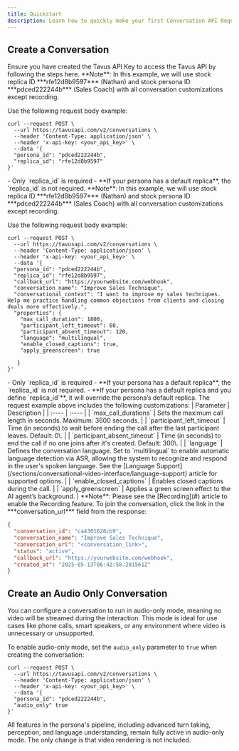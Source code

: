 ```yaml
---
title: Quickstart
description: Learn how to quickly make your first Conversation API Request using a stock persona and replica.
---
```


## Create a Conversation
<Steps>
<Step title="Step 1: Get an API Key" titleSize="h3">
Ensure you have created the Tavus API Key to access the Tavus API by following the steps here.
</Step>
<Step title="Step 2: Make your First Conversation" titleSize="h3">
<Tabs>
<Tab title="Required Parameters Only">
<Note>
**Note**: In this example, we will use stock replica ID ***rfe12d8b9597*** (Nathan) and stock persona ID ***pdced222244b*** (Sales Coach) with all conversation customizations except recording.
</Note>

Use the following request body example:
```shell cURL
curl --request POST \
  --url https://tavusapi.com/v2/conversations \
  --header 'Content-Type: application/json' \
  --header 'x-api-key: <your_api_key>' \
  --data '{
  "persona_id": "pdced222244b",
  "replica_id": "rfe12d8b9597"
}'

```
<Warning>
- Only `replica_id` is required
- **If your persona has a default replica**, the `replica_id` is not required.
</Warning>
</Tab>
<Tab title="Full Customizations">
<Note>
**Note**: In this example, we will use stock replica ID ***rfe12d8b9597*** (Nathan) and stock persona ID ***pdced222244b*** (Sales Coach) with all conversation customizations except recording.
</Note>

Use the following request body example:
```shell cURL
curl --request POST \
  --url https://tavusapi.com/v2/conversations \
  --header 'Content-Type: application/json' \
  --header 'x-api-key: <your_api_key>' \
  --data '{
  "persona_id": "pdced222244b",
  "replica_id": "rfe12d8b9597",
  "callback_url": "https://yourwebsite.com/webhook",
  "conversation_name": "Improve Sales Technique",
  "conversational_context": "I want to improve my sales techniques. Help me practice handling common objections from clients and closing deals more effectively.",
  "properties": {
    "max_call_duration": 1800,
    "participant_left_timeout": 60,
    "participant_absent_timeout": 120,
    "language": "multilingual",
    "enable_closed_captions": true,
    "apply_greenscreen": true

   }
}'

```
<Warning>
- Only `replica_id` is required
- **If your persona has a default replica**, the `replica_id` is not required.
- **If your persona has a default replica and you define `replica_id`**, it will override the persona’s default replica.
</Warning>
The request example above includes the following customizations:
| Parameter | Description |
| :---- | :---- |
| `max_call_durations` | Sets the maximum call length in seconds. Maximum: 3600 seconds. |
| `participant_left_timeout` | Time (in seconds) to wait before ending the call after the last participant leaves. Default: 0\. |
| `participant_absent_timeout` | Time (in seconds) to end the call if no one joins after it's created. Default: 300\. |
| `language` | Defines the conversation language. Set to `multilingual` to enable automatic language detection via ASR, allowing the system to recognize and respond in the user's spoken language. See the [Language Support](/sections/conversational-video-interface/language-support) article for supported options. |
| `enable_closed_captions` | Enables closed captions during the call. |
| `apply_greenscreen` | Applies a green screen effect to the AI agent’s background. |

<Note>
**Note**: Please see the [Recording](#) article to enable the Recording feature.
</Note>
</Tab>
</Tabs>
</Step>
<Step title="Step 3: Join the Conversation" titleSize="h3">
To join the conversation, click the link in the ***conversation_url*** field from the response:

```json
{
  "conversation_id": "ca4301628cb9",
  "conversation_name": "Improve Sales Technique",
  "conversation_url": "<conversation_link>",
  "status": "active",
  "callback_url": "https://yourwebsite.com/webhook",
  "created_at": "2025-05-13T06:42:58.291561Z"
}
```
</Step>
</Steps>


## Create an Audio Only Conversation
You can configure a conversation to run in audio-only mode, meaning no video will be streamed during the interaction. This mode is ideal for use cases like phone calls, smart speakers, or any environment where video is unnecessary or unsupported.

To enable audio-only mode, set the `audio_only` parameter to `true` when creating the conversation:
```shell cURL
curl --request POST \
  --url https://tavusapi.com/v2/conversations \
  --header 'Content-Type: application/json' \
  --header 'x-api-key: <your_api_key>' \
  --data '{
  "persona_id": "pdced222244b",
  "audio_only" true
}'

```
<Note>
All features in the persona's pipeline, including advanced turn taking, perception, and language understanding, remain fully active in audio-only mode. The only change is that video rendering is not included.
</Note>
